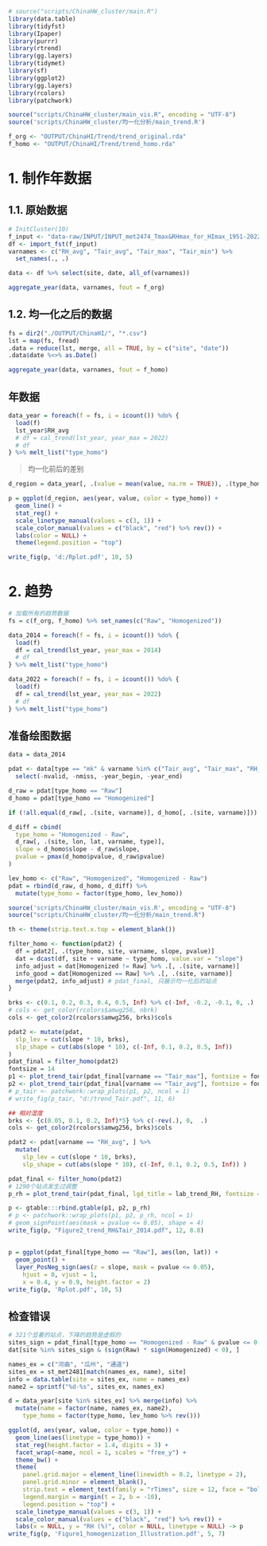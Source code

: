 ```r
# source("scripts/ChinaHW_cluster/main.R")
library(data.table)
library(tidyfst)
library(Ipaper)
library(purrr)
library(rtrend)
library(gg.layers)
library(tidymet)
library(sf)
library(ggplot2)
library(gg.layers)
library(rcolors)
library(patchwork)

source("scripts/ChinaHW_cluster/main_vis.R", encoding = "UTF-8")
source('scripts/ChinaHW_cluster/均一化分析/main_trend.R')

f_org <- "OUTPUT/ChinaHI/Trend/trend_original.rda"
f_homo <- "OUTPUT/ChinaHI/Trend/trend_homo.rda"
```

# 1. 制作年数据

## 1.1. 原始数据
```r
# InitCluster(10)
f_input <- "data-raw/INPUT/INPUT_met2474_Tmax&RHmax_for_HImax_1951-2022_V2.fst"
df <- import_fst(f_input)
varnames <- c("RH_avg", "Tair_avg", "Tair_max", "Tair_min") %>%
  set_names(., .)

data <- df %>% select(site, date, all_of(varnames))

aggregate_year(data, varnames, fout = f_org)
```

## 1.2. 均一化之后的数据

```r
fs = dir2("./OUTPUT/ChinaHI/", "*.csv")
lst = map(fs, fread)
.data = reduce(lst, merge, all = TRUE, by = c("site", "date"))
.data$date %<>% as.Date()

aggregate_year(data, varnames, fout = f_homo)
```

## 年数据
```r
data_year = foreach(f = fs, i = icount()) %do% {
  load(f)
  lst_year$RH_avg
  # df = cal_trend(lst_year, year_max = 2022)
  # df
} %>% melt_list("type_homo")
```

> 均一化前后的差别
```r
d_region = data_year[, .(value = mean(value, na.rm = TRUE)), .(type_homo, year)]

p = ggplot(d_region, aes(year, value, color = type_homo)) + 
  geom_line() + 
  stat_reg() + 
  scale_linetype_manual(values = c(3, 1)) + 
  scale_color_manual(values = c("black", "red") %>% rev()) + 
  labs(color = NULL) + 
  theme(legend.position = "top")

write_fig(p, 'd:/Rplot.pdf', 10, 5)
```

# 2. 趋势

```r
# 加载所有的趋势数据
fs = c(f_org, f_homo) %>% set_names(c("Raw", "Homogenized"))

data_2014 = foreach(f = fs, i = icount()) %do% {
  load(f)
  df = cal_trend(lst_year, year_max = 2014)
  # df
} %>% melt_list("type_homo")

data_2022 = foreach(f = fs, i = icount()) %do% {
  load(f)
  df = cal_trend(lst_year, year_max = 2022)
  # df
} %>% melt_list("type_homo")
```

## 准备绘图数据
```r
data = data_2014

pdat <- data[type == "mk" & varname %in% c("Tair_avg", "Tair_max", "RH_avg")] %>%
  select(-nvalid, -nmiss, -year_begin, -year_end)

d_raw = pdat[type_homo == "Raw"]
d_homo = pdat[type_homo == "Homogenized"]

if (!all.equal(d_raw[, .(site, varname)], d_homo[, .(site, varname)])) stop("error!")

d_diff = cbind(
  type_homo = "Homogenized - Raw", 
  d_raw[, .(site, lon, lat, varname, type)], 
  slope = d_homo$slope - d_raw$slope, 
  pvalue = pmax(d_homo$pvalue, d_raw$pvalue)
)

lev_homo <- c("Raw", "Homogenized", "Homogenized - Raw")
pdat = rbind(d_raw, d_homo, d_diff) %>% 
  mutate(type_homo = factor(type_homo, lev_homo))

source('scripts/ChinaHW_cluster/main_vis.R', encoding = "UTF-8")
source("scripts/ChinaHW_cluster/均一化分析/main_trend.R")

th <- theme(strip.text.x.top = element_blank())

filter_homo <- function(pdat2) {
  df = pdat2[, .(type_homo, site, varname, slope, pvalue)]
  dat = dcast(df, site + varname ~ type_homo, value.var = "slope")
  info_adjust = dat[Homogenized != Raw] %>% .[, .(site, varname)]
  info_good = dat[Homogenized == Raw] %>% .[, .(site, varname)]
  merge(pdat2, info_adjust) # pdat_final, 只展示均一化后的站点
}

brks <- c(0.1, 0.2, 0.3, 0.4, 0.5, Inf) %>% c(-Inf, -0.2, -0.1, 0, .)
# cols <- get_color(rcolors$amwg256, nbrk)
cols <- get_color2(rcolors$amwg256, brks)$cols

pdat2 <- mutate(pdat,
  slp_lev = cut(slope * 10, brks),
  slp_shape = cut(abs(slope * 10), c(-Inf, 0.1, 0.2, 0.5, Inf))
)
pdat_final = filter_homo(pdat2)
fontsize = 14
p1 <- plot_trend_tair(pdat_final[varname == "Tair_max"], fontsize = fontsize)
p2 <- plot_trend_tair(pdat_final[varname == "Tair_avg"], fontsize = fontsize, theme = th)
# p_tair <- patchwork::wrap_plots(p1, p2, ncol = 1)
# write_fig(p_tair, "d:/trend_Tair.pdf", 11, 6)

## 相对湿度
brks <- {c(0.05, 0.1, 0.2, Inf)*5} %>% c(-rev(.), 0,  .)
cols <- get_color2(rcolors$amwg256, brks)$cols

pdat2 <- pdat[varname == "RH_avg", ] %>% 
  mutate(
    slp_lev = cut(slope * 10, brks),
    slp_shape = cut(abs(slope * 10), c(-Inf, 0.1, 0.2, 0.5, Inf)) )

pdat_final <- filter_homo(pdat2)
# 1290个站点发生过调整
p_rh = plot_trend_tair(pdat_final, lgd_title = lab_trend_RH, fontsize = fontsize, theme = th)

p <- gtable:::rbind.gtable(p1, p2, p_rh)
# p <- patchwork::wrap_plots(p1, p2, p_rh, ncol = 1)
# geom_signPoint(aes(mask = pvalue <= 0.05), shape = 4)
write_fig(p, "Figure2_trend_RH&Tair_2014.pdf", 12, 8.8)
```

## 

```r
p = ggplot(pdat_final[type_homo == "Raw"], aes(lon, lat)) + 
  geom_point() + 
  layer_PosNeg_sign(aes(z = slope, mask = pvalue <= 0.05), 
    hjust = 0, vjust = 1,
    x = 0.4, y = 0.9, height.factor = 2)
write_fig(p, 'Rplot.pdf', 10, 5)
```


## 检查错误
```r
# 321个显著的站点，下降的趋势是虚假的
sites_sign = pdat_final[type_homo == "Homogenized - Raw" & pvalue <= 0.05, site]
dat[site %in% sites_sign & (sign(Raw) * sign(Homogenized) < 0), ]
```

```r
names_ex = c("河曲", "瓜州", "通道")
sites_ex = st_met2481[match(names_ex, name), site]
info = data.table(site = sites_ex, name = names_ex)
name2 = sprintf("%d-%s", sites_ex, names_ex)

d = data_year[site %in% sites_ex] %>% merge(info) %>% 
  mutate(name = factor(name, names_ex, name2), 
    type_homo = factor(type_homo, lev_homo %>% rev()))

ggplot(d, aes(year, value, color = type_homo)) + 
  geom_line(aes(linetype = type_homo)) + 
  stat_reg(height.factor = 1.4, digits = 3) + 
  facet_wrap(~name, ncol = 1, scales = "free_y") + 
  theme_bw() + 
  theme(
    panel.grid.major = element_line(linewidth = 0.2, linetype = 2),
    panel.grid.minor = element_blank(),
    strip.text = element_text(family = "rTimes", size = 12, face = "bold"), 
    legend.margin = margin(t = 2, b = -10), 
    legend.position = "top") + 
  scale_linetype_manual(values = c(3, 1)) + 
  scale_color_manual(values = c("black", "red") %>% rev()) + 
  labs(x = NULL, y = "RH (%)", color = NULL, linetype = NULL) -> p
write_fig(p, 'Figure1_homogenization_Illustration.pdf', 5, 7)
```
